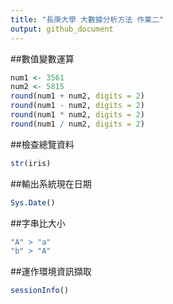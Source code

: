 ```yaml
---
title: "長庚大學 大數據分析方法 作業二"
output: github_document
---
```


##數值變數運算
```r
num1 <- 3561
num2 <- 5815
round(num1 + num2, digits = 2)
round(num1 - num2, digits = 2)
round(num1 * num2, digits = 2)
round(num1 / num2, digits = 2)
```

##檢查總覽資料
```r
str(iris)
```

##輸出系統現在日期
```r
Sys.Date()
```

##字串比大小
```r
"A" > "a"
"b" > "A"
```

##運作環境資訊擷取
```r
sessionInfo()
```



